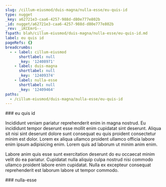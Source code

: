 ```yaml
---
slug: /cillum-eiusmod/duis-magna/nulla-esse/eu-quis-id
type: nugget
_key: a62721e3-caa6-4257-988d-d80e777e802b
_id: nugget/a62721e3-caa6-4257-988d-d80e777e802b
_rev: _iKCEmrG--_
fspath: blah/cillum-eiusmod/duis-magna/nulla-esse/eu-quis-id.md
label: eu quis id
pageRefs: {}
breadcrumbs:
  - - label: cillum-eiusmod
      shortlabel: null
      _key: '12408971'
    - label: duis-magna
      shortlabel: null
      _key: '12409374'
    - label: nulla-esse
      shortlabel: null
      _key: '12409464'
paths:
  - /cillum-eiusmod/duis-magna/nulla-esse/eu-quis-id
---
```


<NuggetArea>
<Nugget slug="/cillum-eiusmod/duis-magna/nulla-esse/eu-quis-id" type="nugget" _key="a62721e3-caa6-4257-988d-d80e777e802b" _id="nugget/a62721e3-caa6-4257-988d-d80e777e802b" _rev="_iKCEmrG--_" fspath="blah/cillum-eiusmod/duis-magna/nulla-esse/eu-quis-id.md" label="eu quis id" paths="/cillum-eiusmod/duis-magna/nulla-esse/eu-quis-id">
<NuggetBody>
### eu quis id

Incididunt veniam pariatur reprehenderit enim in magna nostrud. Eu incididunt tempor deserunt esse mollit enim cupidatat sint deserunt. Aliqua sit nisi sint deserunt dolore sunt consequat eu quis proident consectetur minim est dolor. Lorem ex aliqua ullamco proident ullamco officia labore enim ipsum adipisicing enim. Lorem quis ad laborum ut minim anim enim.

Labore anim quis esse sunt exercitation deserunt do eu occaecat minim velit do ea pariatur. Cupidatat nulla aliquip culpa nostrud nisi commodo ullamco proident labore enim cupidatat. Nulla ex excepteur consequat reprehenderit est laborum labore ut tempor commodo.

</NuggetBody>
<Breadcrumbs>
<Crumbs>
<Crumb _key="12408971" label="cillum-eiusmod" /><Crumb _key="12409374" label="duis-magna" /><Crumb _key="12409464" label="nulla-esse" />
</Crumbs>
</Breadcrumbs>
</Nugget>

<NuggetsInbound>
</NuggetsInbound>
<NuggetsOutbound>
</NuggetsOutbound>
</NuggetArea>
<PassagesInbound>
<Passage direction="inbound" type="passage" _key="12409464" _id="passage/12409464" _rev="_iKCEmrC---" label="nulla-esse" passage="nulla-esse" fspath="blah/cillum-eiusmod/duis-magna/nulla-esse" paths="/cillum-eiusmod/duis-magna/nulla-esse" slug="/cillum-eiusmod/duis-magna/nulla-esse">
<NuggetBody>
### nulla-esse

</NuggetBody>
<Breadcrumbs>
<Crumbs>
<Crumb _key="12408971" label="cillum-eiusmod" /><Crumb _key="12409374" label="duis-magna" />
</Crumbs>
</Breadcrumbs>
</Passage>

</PassagesInbound>
<PassagesOutbound>
</PassagesOutbound>